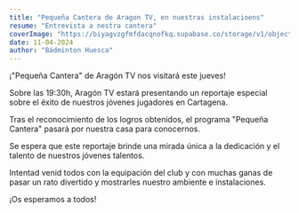 ```yaml
---
title: "Pequeña Cantera de Aragon TV, en nuestras instalacioens"
resume: "Entrevista a nestra cantera"
coverImage: "https://biyagvzgfmfdacqnofkq.supabase.co/storage/v1/object/public/032024-LigaCatalana/IMG_6330_comp.webp"
date: 11-04-2024
author: "Bádminton Huesca"
---
```


¡"Pequeña Cantera" de Aragón TV nos visitará este jueves!

Sobre las 19:30h, Aragón TV estará presentando un reportaje especial sobre el éxito de nuestros jóvenes jugadores en Cartagena.

Tras el reconocimiento de los logros obtenidos, el programa "Pequeña Cantera" pasará por nuestra casa para conocernos.

Se espera que este reportaje brinde una mirada única a la dedicación y el talento de nuestros jóvenes talentos.

Intentad venid todos con la equipación del club y con muchas ganas de pasar un rato divertido y mostrarles nuestro ambiente e instalaciones.

¡Os esperamos a todos!
